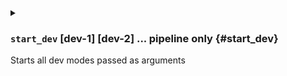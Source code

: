 

<details className="config-field -function" data-expandable="true">
<summary>

### `start_dev` <span className="config-field-type">[dev-1] [dev-2] ...</span> <span className="config-field-enum"></span> <span className="config-field-default -return"></span> <span className="config-field-required" data-required="true">pipeline only</span>  {#start_dev}

Starts all dev modes passed as arguments

</summary>

<PartialContinueonterminalexit />
<PartialDisablesync />
<PartialDisableportforwarding />
<PartialDisablepodreplace />
<PartialDisableopen />
<PartialSet />
<PartialSetstring />
<PartialFrom />
<PartialFromfile />
<PartialAll />
<PartialExample />

</details>
